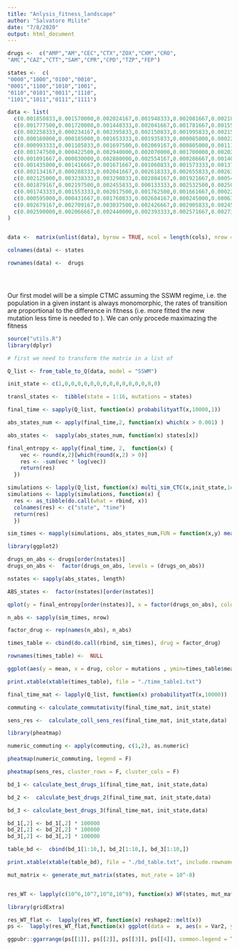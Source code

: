 ```yaml
---
title: "Anlysis_fitness_landscape"
author: "Salvatore Milite"
date: "7/8/2020"
output: html_document
---
```




```r

drugs <-  c("AMP","AM","CEC","CTX","ZOX","CXM","CRO",
"AMC","CAZ","CTT","SAM","CPR","CPD","TZP","FEP")

states <-  c(
"0000","1000","0100","0010",
"0001","1100","1010","1001",
"0110","0101","0011","1110",
"1101","1011","0111","1111")

data <- list(
  c(0.001850833,0.001570000,0.002024167,0.001948333,0.002081667,0.002185833,0.000050800,0.002165000,0.002032500,0.002197500,0.002434167,0.000087500,0.002321667,0.000082500,0.000034200,0.002820833),
  c(0.001777500,0.001720000,0.001448333,0.002041667,0.001781667,0.001556667,0.001799167,0.002008333,0.001184167,0.001544167,0.001751667,0.001767500,0.002246667,0.002005000,0.000062500,0.002046667),
  c(0.002258333,0.000234167,0.002395833,0.002150833,0.001995833,0.002150000,0.002241667,0.000171667,0.002230000,0.001845833,0.002647500,0.002640000,0.000095000,0.000093300,0.000214167,0.000515833),
  c(0.000160000,0.000185000,0.001653333,0.001935833,0.000085000,0.000225000,0.001969167,0.000140000,0.002295000,0.000137500,0.002347500,0.000119167,0.000091700,0.000203333,0.002269167,0.002411667),
  c(0.000993333,0.001105833,0.001697500,0.002069167,0.000805000,0.001115833,0.001894167,0.001170833,0.002137500,0.002010000,0.002682500,0.001103333,0.001105000,0.000680833,0.002688333,0.002590833),
  c(0.001747500,0.000422500,0.002940000,0.002070000,0.001700000,0.002024167,0.001910833,0.001578333,0.002918333,0.002173333,0.001937500,0.001590833,0.001677500,0.002754167,0.003271667,0.002923333),
  c(0.001091667,0.000830000,0.002880000,0.002554167,0.000286667,0.001406667,0.003172500,0.000540000,0.002731667,0.000655833,0.003041667,0.002740000,0.000750833,0.001152500,0.000435833,0.003226667),
  c(0.001435000,0.001416667,0.001671667,0.001060833,0.001573333,0.001376667,0.001537500,0.001350833,0.000073300,0.001625000,0.001456667,0.001306667,0.001914167,0.001590000,0.000067500,0.001727500),
  c(0.002134167,0.000288333,0.002041667,0.002618333,0.002655833,0.002630000,0.001604167,0.000575833,0.002924167,0.002755833,0.002687500,0.002893333,0.002676667,0.001378333,0.000250833,0.002562500),
  c(0.002125000,0.003238333,0.003290833,0.002804167,0.001921667,0.000545833,0.002882500,0.002965833,0.003081667,0.002887500,0.000587500,0.003192500,0.003180833,0.000890000,0.003507500,0.002543333),
  c(0.001879167,0.002197500,0.002455833,0.000133333,0.002532500,0.002504167,0.002308333,0.002570000,0.000083300,0.002436667,0.000094200,0.002528333,0.003001667,0.002885833,0.000094200,0.003453333),
  c(0.001743333,0.001553333,0.002017500,0.001762500,0.001661667,0.000222500,0.000165000,0.000255833,0.002041667,0.002050000,0.001785000,0.001810833,0.000239167,0.000220833,0.000217500,0.000288333),
  c(0.000595000,0.000431667,0.001760833,0.002604167,0.000245000,0.000637500,0.002650833,0.000388333,0.002910000,0.001470833,0.003042500,0.000962500,0.000985833,0.001102500,0.003095833,0.003268333),
  c(0.002679167,0.002709167,0.003037500,0.002426667,0.002905833,0.002453333,0.000171667,0.002500000,0.002527500,0.003309167,0.000140833,0.000609167,0.002739167,0.000093300,0.000142500,0.000170833),
  c(0.002590000,0.002066667,0.002440000,0.002393333,0.002571667,0.002735000,0.002956667,0.002445833,0.002651667,0.002807500,0.002831667,0.002795833,0.002863333,0.002632500,0.000610833,0.003202500)
)


data <-  matrix(unlist(data), byrow = TRUE, ncol = length(cols), nrow = length(rows))

colnames(data) <- states

rownames(data) <-  drugs




```


```r
 


```

Our first model will be a simple CTMC assuming the SSWM regime, i.e. the population in a given instant is always monomorphic, the rates of transition are proportional to the difference in fitness (i.e. more fitted the new mutation less time is needed to ). We can only procede maximazing the fitness  

```r
source("utils.R")
library(dplyr)

# first we need to transform the matrix in a list of

Q_list <- from_table_to_Q(data, model = "SSWM")

init_state <- c(1,0,0,0,0,0,0,0,0,0,0,0,0,0,0,0)

transl_states <-  tibble(state = 1:16, mutations = states)

final_time <- sapply(Q_list, function(x) probabilityatT(x,10000,1))

abs_states_num <- apply(final_time,2, function(x) which(x > 0.001) )

abs_states <-  sapply(abs_states_num, function(x) states[x])

final_entropy <- apply(final_time, 2,  function(x) {
    vec <- round(x,2)[which(round(x,2) > 0)]
    res <- -sum(vec * log(vec))
    return(res)
  })

simulations <- lapply(Q_list, function(x) multi_sim_CTC(x,init_state,1e6))
simulations <- lapply(simulations, function(x) {
  res <- as_tibble(do.call(what = rbind, x))
  colnames(res) <- c("state", "time")
  return(res)
  })

sim_times <- mapply(simulations, abs_states_num,FUN = function(x,y) mean_abs_time_fromSM(x,y,transl_states), SIMPLIFY = F)


```




```r
library(ggplot2)

drugs_on_abs <- drugs[order(nstates)]
drugs_on_abs <-  factor(drugs_on_abs, levels = (drugs_on_abs))

nstates <- sapply(abs_states, length)

ABS_states <-  factor(nstates)[order(nstates)]

qplot(y = final_entropy[order(nstates)], x = factor(drugs_on_abs), color = ABS_states, xlab = "Drug", ylab = "Entropy" )

n_abs <- sapply(sim_times, nrow)

factor_drug <- rep(names(n_abs), n_abs)

times_table <- cbind(do.call(rbind, sim_times), drug = factor_drug)

rownames(times_table) <-  NULL

ggplot(aes(y = mean, x = drug, color = mutations , ymin=times_table$mean - sqrt(times_table$var), ymax=times_table$mean + sqrt(times_table$var)), data = times_table) + geom_point() + geom_pointrange()

print.xtable(xtable(times_table), file = "./time_table1.txt")

```

```r

final_time_mat <- lapply(Q_list, function(x) probabilityatT(x,10000))

commuting <- calculate_commutativity(final_time_mat, init_state)

sens_res <-  calculate_coll_sens_res(final_time_mat, init_state,data)


```


```r
library(pheatmap)

numeric_commuting <- apply(commuting, c(1,2), as.numeric)

pheatmap(numeric_commuting, legend = F)

pheatmap(sens_res, cluster_rows = F, cluster_cols = F)


```

```r
bd_1 <- calculate_best_drugs_1(final_time_mat, init_state,data)

bd_2 <-  calculate_best_drugs_2(final_time_mat, init_state,data)

bd_3 <- calculate_best_drugs_3(final_time_mat, init_state,data)

```

```r

bd_1[,2] <- bd_1[,2] * 100000
bd_2[,2] <- bd_2[,2] * 100000
bd_3[,2] <- bd_3[,2] * 100000

table_bd <-  cbind(bd_1[1:10,], bd_2[1:10,], bd_3[1:10,])

print.xtable(xtable(table_bd), file = "./bd_table.txt", include.rownames = F)

```

```r

mut_matrix <- generate_mut_matrix(states, mut_rate = 10^-8)


res_WT <- lapply(c(10^6,10^7,10^8,10^9), function(x) WF(states, mut_matrix, fitness = selection_coeff(data[2,]), N = 600, P = x))

```


```r
library(gridExtra)

res_WT_flat <-  lapply(res_WT, function(x) reshape2::melt(x))
ps <-  lapply(res_WT_flat,function(x) ggplot(data =  x, aes(x = Var2, y = value, color = paste(Var1))) + geom_line() + xlab("generation") + ylab("proportions") + scale_color_discrete("genotype")  )

ggpubr::ggarrange(ps[[1]], ps[[2]], ps[[3]], ps[[4]], common.legend = T)
```

